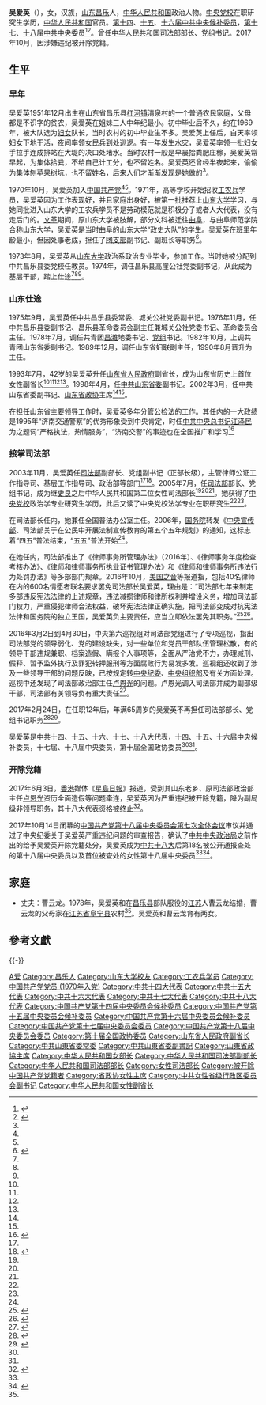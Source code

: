 {{Infobox_officeholder
| name = 吴爱英
| image name = Wu Aiying 2016-10-31.jpg
| width = 
| now = [[中华人民共和国司法部|中华人民共和国司法部]]部长
| premier = [[温家宝|温家宝]]<br>[[李克强|李克强]]
| term_start = 2005年7月1日
| term_end = 2017年2月24日
| predecessor = [[张福森|张福森]]
| successor = [[张军_(1956年)|张軍]]
| sex = 女
| party = <del>{{CPC}}</del>（2017年10月被开除）
| Native place =
| date of birth = {{birth year and age|1951|12}}
| place of birth = {{CHN}}[[山东省|山东省]][[昌乐县|昌乐县]]
| date of death = 
| place of death = 
| nationality = {{PRC}}
| spouse = 曹云龙
| relatives = 
| educate =
*[[山东大学|山东大学]]政治系毕业
*[[中共中央党校|中共中央党校]]政治学专业研究生学历
| past = 
*<span style="color: blue;">中共中央候补委员<br>（1992年－2007年）</span>
*<span style="color: blue;">山东省人民政府副省长<br>（1993年－1998年）</span>
*<span style="color: blue;">中共山东省委常委、省委副书记<br>（1998年－2003年）</span>
*<span style="color: blue;">山东省政协主席<br>（2002年－2003年）</span>
*<span style="color: blue;">中华人民共和国司法部副部长<br>（2003年11月－2005年6月）</span>
*<span style="color: blue;">中华人民共和国司法部部长<br>（2005年7月－2017年2月）</span>
*<span style="color: blue;">中共中央委员<br>（2007年10月－2017年10月）</span>
| work =
}}
'''吴爱英'''（{{bd|1951年|12月|||catIdx=W吴}}），女，汉族，[[山东省|山东]][[昌乐县|昌乐]]人，[[中华人民共和国|中华人民共和国]]政治人物。[[中央党校|中央党校]]在职研究生学历，[[中华人民共和国|中华人民共和国]]官员。[[中国共产党第十四届中央委员会候补委员列表|第十四]]、[[中国共产党第十五届中央委员会候补委员列表|十五]]、[[中国共产党第十六届中央委员会候补委员列表|十六届中共中央候补委员]]，[[中国共产党第十七届中央委员会委员列表|第十七]]、[[中国共产党第十八届中央委员会委员列表|十八届中共中央委员]]<ref name="xhw">{{Cite web|url=http://news.xinhuanet.com/rwk/2013-03/17/c_115053221.htm|title=吴爱英|accessdate=2017-10-09|author=|date=2013-03-17|publisher=新华网|deadurl=yes|archiveurl=https://web.archive.org/web/20170911204420/http://news.xinhuanet.com/rwk/2013-03/17/c_115053221.htm|archivedate=2017-09-11|df=}}</ref><ref name="ifeng">{{Cite web|url=http://news.ifeng.com/mainland/special/2013lianghui/content-4/detail_2013_03/13/23052648_0.shtml|title=吴爱英简历|accessdate=2017-10-09|author=|date=2013-03-13|publisher=凤凰网|archive-date=2019-07-27|archive-url=https://web.archive.org/web/20190727181751/http://news.ifeng.com/mainland/special/2013lianghui/content-4/detail_2013_03/13/23052648_0.shtml|dead-url=no}}</ref>。曾任[[中华人民共和国司法部|中华人民共和国司法部]]部长、[[党组|党组]]书记。2017年10月，因涉嫌违纪被开除党籍。

== 生平 ==
=== 早年 ===
吴爱英1951年12月出生在山东省昌乐县[[红河镇|红河镇]]清泉村的一个普通农民家庭，父母都是不识字的贫农，吴爱英在姐妹三人中年纪最小。初中毕业后不久，约在1969年，被大队选为[[妇女|妇女]]队长，当时农村的初中毕业生不多。吴爱英上任后，白天率领妇女下地干活，夜间率领女民兵到处巡逻。有一年发生[[水灾|水灾]]，吴爱英率领一批妇女手拉手连成排站在大堤的决口处堵水。当时农村一般是早晨拾粪肥庄稼，吴爱英常早起，为集体拾粪，不给自己计工分，也不留姓名。吴爱英还曾经半夜起来，偷偷为集体刨[[苹果树|苹果树]]坑，也不留姓名，后来人们才渐渐发现是她做的<ref name=scb/>。

1970年10月，吴爱英加入[[中国共产党|中国共产党]]<ref name="xhw" /><ref name=ifeng/>。1971年，高等学校开始招收[[工农兵|工农兵]]学员，吴爱英因为工作表现好，并且家庭出身好，被第一批推荐上[[山东大学|山东大学]]学习，与她同批进入山东大学的工农兵学员不是劳动模范就是积极分子或者人大代表，没有走后门的。[[文革|文革]]期间，原山东大学被肢解，部分文科被迁往[[曲阜|曲阜]]，与曲阜师范学院合称山东大学，吴爱英是当时曲阜的山东大学“政史大队”的学生。吴爱英在班里年龄最小，但因处事老成，担任了[[中国共产主义青年团|团支部]]副书记、副班长等职务<ref name="scb">{{Cite web|url=http://cppcc.people.com.cn/GB/45581/71723/4865213.html|title=吴爱英：司法部女强人|accessdate=2017-10-09|author=|date=2006-06-02|publisher=市场报|archive-date=2016-03-04|archive-url=https://web.archive.org/web/20160304062901/http://cppcc.people.com.cn/GB/45581/71723/4865213.html|dead-url=no}}</ref>。

1973年8月，吴爱英从[[山东大学|山东大学]]政治系政治专业毕业，参加工作。当时她被分配到中共昌乐县委党校任教员。1974年，调任昌乐县高崖公社党委副书记，从此成为基层干部，踏上仕途<ref name="xhw" /><ref name=ifeng/><ref name=scb/>。

=== 山东仕途 ===
1975年9月，吴爱英任中共昌乐县委常委、城关公社党委副书记。1976年11月，任中共昌乐县委副书记、昌乐县革命委员会副主任兼城关公社党委书记、革命委员会主任。1978年7月，调任共青团[[潍坊市|昌潍]]地委书记、[[党组|党组]]书记。1982年10月，上调共青团山东省委副书记。1989年12月，调任山东省妇联副主任，1990年8月晋升为主任。

1993年7月，42岁的吴爱英升任[[山东省人民政府|山东省人民政府]]副省长，成为山东省历史上首位女性副省长<ref name="xhw" /><ref name=ifeng/><ref name=scb/><ref name=gczsw/>。1998年4月，任[[中国共产党山东省委员会|中共山东省委]]副书记。2002年3月，任中共山东省委副书记、[[中国人民政治协商会议山东省委员会|山东省政协]]主席<ref name="xhw" /><ref name=ifeng/>。

在担任山东省主要领导工作时，吴爱英多年分管公检法的工作。其任内的一大政绩是1995年“济南交通警察”的优秀形象受到中央肯定，时任[[中共中央总书记|中共中央总书记]][[江泽民|江泽民]]为之题词“严格执法，热情服务”，“济南交警”的事迹也在全国推广和学习<ref>{{Cite web|url=http://www.gmw.cn/01gmrb/1998-10/17/GB/17848%5EGM3-1717.htm|title=纪念江总书记为济南交警题词|accessdate=2017-10-09|author=|date=1998-10-17|publisher=光明日报|archive-date=2006-03-03|archive-url=https://web.archive.org/web/20060303035657/http://www.gmw.cn/01gmrb/1998-10/17/GB/17848%5EGM3-1717.htm|dead-url=no}}</ref>

=== 接掌司法部 ===
2003年11月，吴爱英任[[中华人民共和国司法部|司法部]]副部长、党组副书记（正部长级），主管律师公证工作指导司、基层工作指导司、政治部等部门<ref name=gczsw/><ref>{{Cite web|url=http://news.xinhuanet.com/newscenter/2005-07/13/content_3215297.htm|title=新任省部级高官挑政坛大梁 打破任期制已不鲜见|accessdate=2017-11-13|author=|date=2005-07-13|publisher=新华网|archive-date=2014-09-10|archive-url=https://web.archive.org/web/20140910161933/http://news.xinhuanet.com/newscenter/2005-07/13/content_3215297.htm|dead-url=no}}</ref>。2005年7月，任[[中华人民共和国司法部|司法部]]部长、党组书记，成为继[[史良|史良]]之后中华人民共和国第二位女性司法部长<ref name="xhw" /><ref name=ifeng/><ref name=scb/>。她获得了[[中共中央党校|中央党校]]政治学专业研究生学历，此后又读了中央党校法学专业在职研究生<ref name="xhw" /><ref name=ifeng/>。

在司法部长任内，她兼任全国普法办公室主任。2006年，[[中华人民共和国国务院|国务院]]转发《[[中共中央宣传部|中央宣传部]]、司法部关于在公民中开展法制宣传教育的第五个五年规划》的通知，这标志着“四五”普法结束，“五五”普法开始<ref name=scb/>。

在她任内，司法部推出了《律师事务所管理办法》（2016年）、《律师事务年度检查考核办法》、《律师和律师事务所执业证书管理办法》和《律师和律师事务所违法行为处罚办法》等多部部门规章。2016年10月，[[美国之音|美国之音]]等报道指，包括40名律师在内的600名情愿者联名要求罢免司法部长吴爱英，理由是：“司法部七年来制定多部违反宪法法律的上述规章，违法减损律师和律所权利并增设义务，增加司法部门权力，严重侵犯律师合法权益，破坏宪法法律正确实施，把司法部变成对抗宪法法律和国务院的独立王国，吴爱英负主要责任，应当立即依法罢免其职务。”<ref>{{cite web|url=http://www.boxun.com/news/gb/china/2016/10/201610091825.shtml#.V_tEHvlJLGI|title=数十名律师、公民联名要求罢免司法部长吴爱英|accessdate=2017-10-09|author=|date=2016-10-09|publisher=博讯网|archive-date=2019-05-16|archive-url=https://web.archive.org/web/20190516025006/https://www.boxun.com/news/gb/china/2016/10/201610091825.shtml#.V_tEHvlJLGI|dead-url=no}}</ref><ref>{{cite web|url=http://www.voachinese.com/a/chinese-citizens-call-for-sacking-of-minister-of-justice-20161010/3543790.html|title=中国公民联署建议书促更换遵宪司法部长|accessdate=2017-10-09|author=|date=2016-10-10|publisher=美国之音|archive-date=2019-05-17|archive-url=https://web.archive.org/web/20190517135140/https://www.voachinese.com/a/chinese-citizens-call-for-sacking-of-minister-of-justice-20161010/3543790.html|dead-url=no}}</ref>。

2016年3月2日到4月30日，中央第六巡视组对司法部党组进行了专项巡视，指出司法部党的领导弱化、党的建设缺失，对一些单位和党员干部队伍管理松散，有的领导干部违规兼职、档案造假、瞒报个人事项等，全面从严治党不力，办理减刑、假释、暂予监外执行及罪犯转押服刑等方面腐败行为易发多发。巡视组还收到了涉及一些领导干部的问题反映，已按规定转[[中国共产党中央纪律检查委员会|中央纪委]]、[[中国共产党中央委员会组织部|中央组织部]]及有关方面处理。巡视中还发现了司法部政治部主任[[卢恩光|卢恩光]]的问题。卢恩光调入司法部并成为副部级干部，司法部有关领导负有重大责任<ref name="gczsw">{{Cite web|url=http://www.guancha.cn/politics/2017_10_14_430856.shtml|title=十八大后，首位被查的女中委是原司法部长吴爱英|accessdate=2017-10-14|author=|date=2017-10-14|publisher=观察者网|archive-date=2019-11-14|archive-url=https://web.archive.org/web/20191114134834/https://www.guancha.cn/politics/2017_10_14_430856.shtml|dead-url=no}}</ref>。

2017年2月24日，在任职12年后，年满65周岁的吴爱英不再担任司法部部长、党组书记职务<ref>{{cite news|url=http://www.thepaper.cn/newsDetail_forward_1626231|title=何立峰任国家发改委主任、张军任司法部长、钟山任商务部长|author=|date=2017-02-24|work=|publisher=澎湃新闻|accessdate=2017-10-09|archive-date=2017-02-25|archive-url=https://web.archive.org/web/20170225131849/http://www.thepaper.cn/newsDetail_forward_1626231|dead-url=no}}</ref><ref>{{cite news|url=http://district.ce.cn/newarea/sddy/201702/24/t20170224_20498376.shtml|title=张军任司法部部长 吴爱英不再担任|date=2017-02-25|publisher=中国经济网|accessdate=2017-10-09|archive-date=2020-01-18|archive-url=https://web.archive.org/web/20200118083036/http://district.ce.cn/newarea/sddy/201702/24/t20170224_20498376.shtml|dead-url=no}}</ref>。

吴爱英是中共十四、十五、十六、十七、十八大代表，十四、十五、十六届中央候补委员，十七届、十八届中央委员，第十届全国政协委员<ref name="xhw" /><ref name=ifeng/>。

=== 开除党籍 ===
2017年6月3日，[[香港|香港]]媒体《[[星島日報|星島日報]]》报道，受到其山东老乡、原司法部政治部主任[[卢恩光|卢恩光]]资历全面造假等问题牵连，吴爱英因为严重违纪被开除党籍，降为副局级非领导职务，其十八大代表资格被终止<ref>{{cite web|url=http://china.dwnews.com/news/2017-06-03/59818216.html|title=媒体：中国原司法部长丢党籍 连降三级|accessdate=2017-10-09|date=2017-06-03|publisher=多维新闻|archive-date=2017-07-07|archive-url=https://web.archive.org/web/20170707221513/http://china.dwnews.com/news/2017-06-03/59818216.html|dead-url=yes}}</ref>。

2017年10月14日闭幕的[[中国共产党第十八届中央委员会第七次全体会议|中国共产党第十八届中央委员会第七次全体会议]]审议并通过了中央纪委关于吴爱英严重违纪问题的审查报告，确认了[[中共中央政治局|中共中央政治局]]之前作出的给予吴爱英开除党籍处分，吴爱英成为[[中国共产党第十八次全国代表大会|中共十八大]]后第18名被公开通报查处的第十八届中央委员以及首位被查处的女性第十八届中央委员<ref name=gczsw/><ref>{{cite web|url=http://www.ccdi.gov.cn/xwtt/201710/t20171014_108996.html|title=中国共产党第十八届中央委员会第七次全体会议公报|accessdate=2017-10-14|author=|date=2017-10-14|publisher=中央纪委监察部网站|archive-date=2017-10-14|archive-url=https://web.archive.org/web/20171014212841/http://www.ccdi.gov.cn/xwtt/201710/t20171014_108996.html|dead-url=no}}</ref>。

== 家庭 ==
*丈夫：曹云龙。1978年，吴爱英和在[[昌乐县|昌乐县]]部队服役的[[江苏省|江苏]]人曹云龙结婚，曹云龙的父母家在[[江苏省|江苏省]][[阜宁县|阜宁县]]农村<ref name=scb/>。吴爱英和曹云龙育有两女。

== 參考文獻 ==
{{Reflist|30em}}

{{-}}
{{start box}}
{{s-gov|prc}}
{{s-before|[[张福森|张福森]]}}
{{s-title|[[中华人民共和国司法部|中华人民共和国司法部]][[中华人民共和国国务院组成人员|部长]]|2005年7月—2017年2月}}
{{s-after|[[张军_(1956年)|张　军]]}}
{{s-ppo|cpc}}
{{s-before|[[张福森|张福森]]}}
{{s-title|[[中国共产党|中国共产党]][[中华人民共和国司法部|司法部]][[党组|党组]]书记|2005年7月—2017年2月}}
{{s-after|[[张军_(1956年)|张　军]]}}
{{s-par|prc-lcppcc}}
{{s-before|[[韩喜凯|韩喜凯]]}}
{{s-title|[[中国人民政治协商会议山东省委员会|中国人民政治协商会议山东省委员会]]主席|2002年3月—2003年11月}}
{{s-after|[[孙淑义|孙淑义]]}}
{{end box}}

{{国务院/10|部门首长}}
{{国务院/11|部门首长}}
{{国务院/12|部门首长}}
{{中华人民共和国司法部部长}}
{{中华人民共和国山东省正职领导人|nocat}}
{{党政正部级以上干部曾有团系统经历者}}
{{中共十八大到十九大期间的反腐败工作}}

{{Authority control}}
{{DEFAULTSORT:Wu吴}}
[[Category:吴姓|A爱]]
[[Category:昌乐人|Category:昌乐人]]
[[Category:山东大学校友|Category:山东大学校友]]
[[Category:工农兵学员|Category:工农兵学员]]
[[Category:中国共产党党员_(1970年入党)|Category:中国共产党党员 (1970年入党)]]
[[Category:中共十四大代表|Category:中共十四大代表]]
[[Category:中共十五大代表|Category:中共十五大代表]]
[[Category:中共十六大代表|Category:中共十六大代表]]
[[Category:中共十七大代表|Category:中共十七大代表]]
[[Category:中共十八大代表|Category:中共十八大代表]]
[[Category:中国共产党第十四届中央委员会候补委员|Category:中国共产党第十四届中央委员会候补委员]]
[[Category:中国共产党第十五届中央委员会候补委员|Category:中国共产党第十五届中央委员会候补委员]]
[[Category:中国共产党第十六届中央委员会候补委员|Category:中国共产党第十六届中央委员会候补委员]]
[[Category:中国共产党第十七届中央委员会委员|Category:中国共产党第十七届中央委员会委员]]
[[Category:中国共产党第十八届中央委员会委员|Category:中国共产党第十八届中央委员会委员]]
[[Category:第十届全国政协委员|Category:第十届全国政协委员]]
[[Category:山东省人民政府副省长|Category:山东省人民政府副省长]]
[[Category:中共山東省委常委|Category:中共山東省委常委]]
[[Category:中共山東省委副書記|Category:中共山東省委副書記]]
[[Category:山東省政協主席|Category:山東省政協主席]]
[[Category:中华人民共和国女部长|Category:中华人民共和国女部长]]
[[Category:中华人民共和国司法部副部长|Category:中华人民共和国司法部副部长]]
[[Category:中华人民共和国司法部部长|Category:中华人民共和国司法部部长]]
[[Category:女性司法部长|Category:女性司法部长]]
[[Category:被开除中国共产党党籍者|Category:被开除中国共产党党籍者]]
[[Category:省政协女性主席|Category:省政协女性主席]]
[[Category:中共女性省级行政区委员会副书记|Category:中共女性省级行政区委员会副书记]]
[[Category:中华人民共和国女性副省长|Category:中华人民共和国女性副省长]]